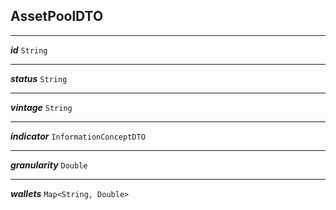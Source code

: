 


## AssetPoolDTO



---

***id*** `String`

---

***status*** `String`

---

***vintage*** `String`

---

***indicator*** `InformationConceptDTO`

---

***granularity*** `Double`

---

***wallets*** `Map<String, Double>`
